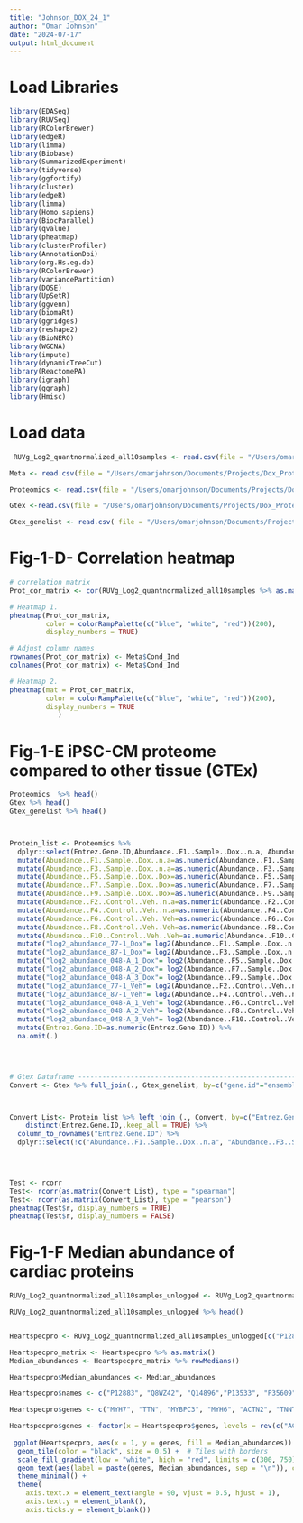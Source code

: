 ```yaml
---
title: "Johnson_DOX_24_1"
author: "Omar Johnson"
date: "2024-07-17"
output: html_document
---
```


# Load Libraries 
```r
library(EDASeq)
library(RUVSeq)
library(RColorBrewer)
library(edgeR)
library(limma)
library(Biobase)
library(SummarizedExperiment)
library(tidyverse) 
library(ggfortify)
library(cluster)
library(edgeR)
library(limma)
library(Homo.sapiens)
library(BiocParallel)
library(qvalue)
library(pheatmap)
library(clusterProfiler)
library(AnnotationDbi)
library(org.Hs.eg.db)
library(RColorBrewer)
library(variancePartition)
library(DOSE)
library(UpSetR)
library(ggvenn)
library(biomaRt)
library(ggridges)
library(reshape2)
library(BioNERO)
library(WGCNA)
library(impute)
library(dynamicTreeCut)
library(ReactomePA)
library(igraph)
library(ggraph)
library(Hmisc)
```


# Load data 
```r
 RUVg_Log2_quantnormalized_all10samples <- read.csv(file = "/Users/omarjohnson/Documents/Projects/Dox_Proteomics/Data/Data_Frames/DIA_proteins/RUVIII_Imputed/RUVIII_10samples_log2_notquantilenormalized.csv", header = TRUE, row.names = 1)

Meta <- read.csv(file = "/Users/omarjohnson/Documents/Projects/Dox_Proteomics/Data/Data_Frames/DIA_proteins/RUVIII_Imputed/Meta.csv", header = TRUE, row.names = 1)

Proteomics <- read.csv(file = "/Users/omarjohnson/Documents/Projects/Dox_Proteomics/Data/Proteomics/Data_sets/Sayan_data/Proteomics_alt.csv", header = TRUE)

Gtex <-read.csv(file = "/Users/omarjohnson/Documents/Projects/Dox_Proteomics/Data/Proteomics/Data_sets/Sayan_data/GTEX_alt.csv", header = TRUE)

Gtex_genelist <- read.csv( file = "/Users/omarjohnson/Documents/Projects/Dox_Proteomics/Data/Proteomics/Data_sets/Sayan_data/Gtex_genelist", header = TRUE)
```


# Fig-1-D- Correlation heatmap
```r
# correlation matrix 
Prot_cor_matrix <- cor(RUVg_Log2_quantnormalized_all10samples %>% as.matrix())

# Heatmap 1. 
pheatmap(Prot_cor_matrix, 
         color = colorRampPalette(c("blue", "white", "red"))(200),
         display_numbers = TRUE)

# Adjust column names 
rownames(Prot_cor_matrix) <- Meta$Cond_Ind
colnames(Prot_cor_matrix) <- Meta$Cond_Ind

# Heatmap 2. 
pheatmap(mat = Prot_cor_matrix, 
         color = colorRampPalette(c("blue", "white", "red"))(200),
         display_numbers = TRUE
            )
```


# Fig-1-E iPSC-CM proteome compared to other tissue (GTEx)
```r
Proteomics  %>% head()
Gtex %>% head()
Gtex_genelist %>% head()



Protein_list <- Proteomics %>% 
  dplyr::select(Entrez.Gene.ID,Abundance..F1..Sample..Dox..n.a, Abundance..F3..Sample..Dox..n.a,Abundance..F5..Sample..Dox..Dox,Abundance..F7..Sample..Dox..Dox,Abundance..F9..Sample..Dox..Dox,Abundance..F2..Control..Veh..n.a,Abundance..F4..Control..Veh..n.a,Abundance..F6..Control..Veh..Veh,Abundance..F8..Control..Veh..Veh,Abundance..F10..Control..Veh..Veh) %>% 
  mutate(Abundance..F1..Sample..Dox..n.a=as.numeric(Abundance..F1..Sample..Dox..n.a)) %>% 
  mutate(Abundance..F3..Sample..Dox..n.a=as.numeric(Abundance..F3..Sample..Dox..n.a)) %>% 
  mutate(Abundance..F5..Sample..Dox..Dox=as.numeric(Abundance..F5..Sample..Dox..Dox)) %>% 
  mutate(Abundance..F7..Sample..Dox..Dox=as.numeric(Abundance..F7..Sample..Dox..Dox)) %>% 
  mutate(Abundance..F9..Sample..Dox..Dox=as.numeric(Abundance..F9..Sample..Dox..Dox)) %>%
  mutate(Abundance..F2..Control..Veh..n.a=as.numeric(Abundance..F2..Control..Veh..n.a)) %>% 
  mutate(Abundance..F4..Control..Veh..n.a=as.numeric(Abundance..F4..Control..Veh..n.a)) %>% 
  mutate(Abundance..F6..Control..Veh..Veh=as.numeric(Abundance..F6..Control..Veh..Veh)) %>% 
  mutate(Abundance..F8..Control..Veh..Veh=as.numeric(Abundance..F8..Control..Veh..Veh)) %>% 
  mutate(Abundance..F10..Control..Veh..Veh=as.numeric(Abundance..F10..Control..Veh..Veh)) %>% 
  mutate("log2_abundance_77-1_Dox"= log2(Abundance..F1..Sample..Dox..n.a)) %>%
  mutate("log2_abundance_87-1_Dox"= log2(Abundance..F3..Sample..Dox..n.a)) %>%
  mutate("log2_abundance_048-A_1_Dox"= log2(Abundance..F5..Sample..Dox..Dox)) %>%
  mutate("log2_abundance_048-A_2_Dox"= log2(Abundance..F7..Sample..Dox..Dox)) %>%
  mutate("log2_abundance_048-A_3_Dox"= log2(Abundance..F9..Sample..Dox..Dox)) %>%
  mutate("log2_abundance_77-1_Veh"= log2(Abundance..F2..Control..Veh..n.a)) %>%
  mutate("log2_abundance_87-1_Veh"= log2(Abundance..F4..Control..Veh..n.a)) %>%
  mutate("log2_abundance_048-A_1_Veh"= log2(Abundance..F6..Control..Veh..Veh)) %>%
  mutate("log2_abundance_048-A_2_Veh"= log2(Abundance..F8..Control..Veh..Veh)) %>%
  mutate("log2_abundance_048-A_3_Veh"= log2(Abundance..F10..Control..Veh..Veh)) %>%
  mutate(Entrez.Gene.ID=as.numeric(Entrez.Gene.ID)) %>% 
  na.omit(.)
  



# Gtex Dataframe ----------------------------------------------------------
Convert <- Gtex %>% full_join(., Gtex_genelist, by=c("gene.id"="ensembl_gene_id"))



Convert_List<- Protein_list %>% left_join (., Convert, by=c("Entrez.Gene.ID"="entrezgene_id"), relationship = "many-to-many") %>% 
    distinct(Entrez.Gene.ID,.keep_all = TRUE) %>% 
  column_to_rownames("Entrez.Gene.ID") %>% 
  dplyr::select(!c("Abundance..F1..Sample..Dox..n.a", "Abundance..F3..Sample..Dox..n.a","Abundance..F5..Sample..Dox..Dox","Abundance..F7..Sample..Dox..Dox","Abundance..F9..Sample..Dox..Dox","Abundance..F2..Control..Veh..n.a","Abundance..F4..Control..Veh..n.a","Abundance..F6..Control..Veh..Veh","Abundance..F8..Control..Veh..Veh","Abundance..F10..Control..Veh..Veh","hgnc_symbol", "gene.id"))
  



Test <- rcorr
Test<- rcorr(as.matrix(Convert_List), type = "spearman")
Test<- rcorr(as.matrix(Convert_List), type = "pearson")
pheatmap(Test$r, display_numbers = TRUE)
pheatmap(Test$r, display_numbers = FALSE)
```


# Fig-1-F Median abundance of cardiac proteins
```r
RUVg_Log2_quantnormalized_all10samples_unlogged <- RUVg_Log2_quantnormalized_all10samples^2

RUVg_Log2_quantnormalized_all10samples_unlogged %>% head()


Heartspecpro <- RUVg_Log2_quantnormalized_all10samples_unlogged[c("P12883", "Q8WZ42", "Q14896","P13533", "P35609", "P45379", "P10916", "P27797", "P19429", "Q92736", "Q14524"), ] 

Heartspecpro_matrix <- Heartspecpro %>% as.matrix()
Median_abundances <- Heartspecpro_matrix %>% rowMedians()

Heartspecpro$Median_abundances <- Median_abundances

Heartspecpro$names <- c("P12883", "Q8WZ42", "Q14896","P13533", "P35609", "P45379", "P10916", "P27797", "P19429", "Q92736", "Q14524")

Heartspecpro$genes <- c("MYH7", "TTN", "MYBPC3", "MYH6", "ACTN2", "TNNT2", "MYL2", "CALR", "TNNI3", "RYR2", "SCN5A")

Heartspecpro$genes <- factor(x = Heartspecpro$genes, levels = rev(c("ACTN2","CALR","MYBPC3", "MYH6","MYH7","MYL2","RYR2","SCN5A", "TNNI3", "TNNT2","TTN")))
 
 ggplot(Heartspecpro, aes(x = 1, y = genes, fill = Median_abundances)) + 
  geom_tile(color = "black", size = 0.5) +  # Tiles with borders
  scale_fill_gradient(low = "white", high = "red", limits = c(300, 750)) + # Gradient fill
  geom_text(aes(label = paste(genes, Median_abundances, sep = "\n")), color = "black", size = 3) + 
  theme_minimal() + 
  theme(
    axis.text.x = element_text(angle = 90, vjust = 0.5, hjust = 1),
    axis.text.y = element_blank(),  
    axis.ticks.y = element_blank())

```